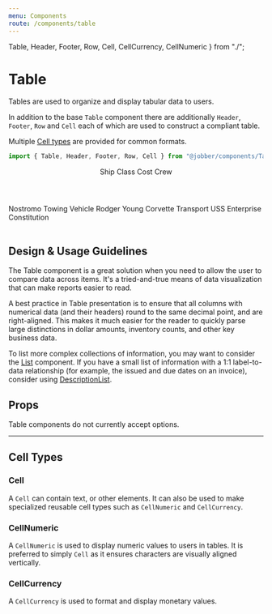 ```yaml
---
menu: Components
route: /components/table
---
```


  Table,
  Header,
  Footer,
  Row,
  Cell,
  CellCurrency,
  CellNumeric
} from "./";

# Table

<ComponentStatus stage="pre" responsive="no" accessible="yes" />

Tables are used to organize and display tabular data to users.

In addition to the base `Table` component there are additionally `Header`,
`Footer`, `Row` and `Cell` each of which are used to construct a compliant
table.

Multiple [Cell types](#cell-types) are provided for common formats.

```ts
import { Table, Header, Footer, Row, Cell } from "@jobber/components/Table";
```

<Playground>
  <Table>
    <Header>
      <Cell>Ship</Cell>
      <Cell>Class</Cell>
      <Cell align="right">Cost</Cell>
      <Cell align="right">Crew</Cell>
    </Header>
    <Row>
      <Cell>Nostromo</Cell>
      <Cell>Towing Vehicle</Cell>
      <CellCurrency value={42000000} />
      <CellNumeric value={7} />
    </Row>
    <Row>
      <Cell>Rodger Young</Cell>
      <Cell>Corvette Transport</Cell>
      <Cell />
      <CellNumeric value={200} />
    </Row>
    <Row>
      <Cell>USS Enterprise</Cell>
      <Cell>Constitution</Cell>
      <Cell />
      <CellNumeric value={205} />
    </Row>
    <Footer>
      <Cell />
      <Cell />
      <Cell />
      <CellNumeric value={412} />
    </Footer>
  </Table>
</Playground>

## Design & Usage Guidelines

The Table component is a great solution when you need to allow the user to compare data across items. It's a tried-and-true means of data visualization that can make reports easier to read. 

A best practice in Table presentation is to ensure that all columns with numerical data (and their headers) round to the same decimal point, and are right-aligned. This makes it much easier for the reader to quickly parse large distinctions in dollar amounts, inventory counts, and other key business data.

To list more complex collections of information, you may want to consider the [List](https://atlantis.getjobber.com/components/list) component. If you have a small list of information with a 1:1 label-to-data relationship (for example, the issued and due dates on an invoice), consider using [DescriptionList](https://atlantis.getjobber.com/components/description-list).

## Props

Table components do not currently accept options.

---

## Cell Types

### Cell

A `Cell` can contain text, or other elements. It can also be used to make
specialized reusable cell types such as `CellNumeric` and `CellCurrency`.

<Props of={Cell} />

### CellNumeric

A `CellNumeric` is used to display numeric values to users in tables. It is
preferred to simply `Cell` as it ensures characters are visually aligned
vertically.

<Props of={CellNumeric} />

### CellCurrency

A `CellCurrency` is used to format and display monetary values.

<Props of={CellCurrency} />
